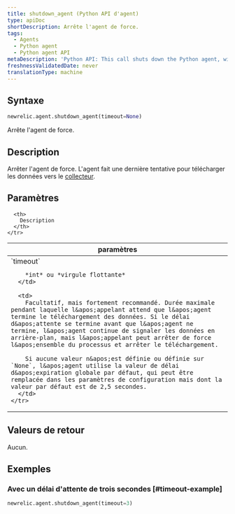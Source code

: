 ```yaml
---
title: shutdown_agent (Python API d'agent)
type: apiDoc
shortDescription: Arrête l'agent de force.
tags:
  - Agents
  - Python agent
  - Python agent API
metaDescription: 'Python API: This call shuts down the Python agent, with an optional timeout value.'
freshnessValidatedDate: never
translationType: machine
---
```


## Syntaxe

```py
newrelic.agent.shutdown_agent(timeout=None)
```

Arrête l&apos;agent de force.

## Description

Arrêter l&apos;agent de force. L&apos;agent fait une dernière tentative pour télécharger les données vers le [collecteur](/docs/accounts-partnerships/education/getting-started-new-relic/glossary#collector).

## Paramètres

<table>
  <thead>
    <tr>
      <th width="25%">
        paramètres
      </th>

      <th>
        Description
      </th>
    </tr>
  </thead>

  <tbody>
    <tr>
      <td>
        `timeout`

        *int* ou *virgule flottante*
      </td>

      <td>
        Facultatif, mais fortement recommandé. Durée maximale pendant laquelle l&apos;appelant attend que l&apos;agent termine le téléchargement des données. Si le délai d&apos;attente se termine avant que l&apos;agent ne termine, l&apos;agent continue de signaler les données en arrière-plan, mais l&apos;appelant peut arrêter de force l&apos;ensemble du processus et arrêter le téléchargement.

        Si aucune valeur n&apos;est définie ou définie sur `None`, l&apos;agent utilise la valeur de délai d&apos;expiration globale par défaut, qui peut être remplacée dans les paramètres de configuration mais dont la valeur par défaut est de 2,5 secondes.
      </td>
    </tr>
  </tbody>
</table>

## Valeurs de retour

Aucun.

## Exemples

### Avec un délai d&apos;attente de trois secondes [#timeout-example]

```py
newrelic.agent.shutdown_agent(timeout=3)
```
